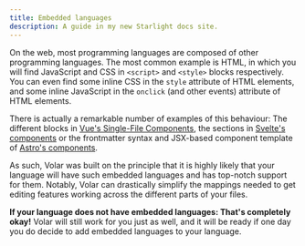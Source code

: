 ```yaml
---
title: Embedded languages
description: A guide in my new Starlight docs site.
---
```


On the web, most programming languages are composed of other programming languages. The most common example is HTML, in which you will find JavaScript and CSS in `<script>` and `<style>` blocks respectively. You can even find some inline CSS in the `style` attribute of HTML elements, and some inline JavaScript in the `onclick` (and other events) attribute of HTML elements.

There is actually a remarkable number of examples of this behaviour: The different blocks in [Vue's Single-File Components](https://vuejs.org/guide/scaling-up/sfc.html), the sections in [Svelte's components](https://svelte.dev/docs/svelte-components) or the frontmatter syntax and JSX-based component template of [Astro's components](https://docs.astro.build/en/core-concepts/astro-components/).

As such, Volar was built on the principle that it is highly likely that your language will have such embedded languages and has top-notch support for them. Notably, Volar can drastically simplify the mappings needed to get editing features working across the different parts of your files.

**If your language does not have embedded languages: That's completely okay!** Volar will still work for you just as well, and it will be ready if one day you do decide to add embedded languages to your language.
